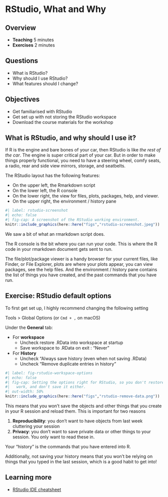 # RStudio, What and Why

## Overview

* **Teaching** 5 minutes
* **Exercises** 2 minutes

## Questions

* What is RStudio?
* Why should I use RStudio?
* What features should I change?

## Objectives

* Get familiarised with RStudio
* Get set up with not storing the RStudio workspace
* Download the course materials for the workshop

## What is RStudio, and why should I use it?

If R is the engine and bare bones of your car, then RStudio is like _the rest of the car_. The engine is super critical part of your car. But in order to make things properly functional, you need to have a steering wheel, comfy seats, a radio, rear and side view mirrors, storage, and seatbelts.

The RStudio layout has the following features:

- On the upper left, the Rmarkdown script
- On the lower left, the R console
- On the lower right, the view for files, plots, packages, help, and viewer.
- On the upper right, the environment / history pane


```r
#| label: rstudio-screenshot
#| echo: false
#| fig-cap: A screenshot of the RStudio working environment.
knitr::include_graphics(here::here("figs","rstudio-screenshot.jpeg"))
```

We saw a bit of what an rmarkdown script does.

The R console is the bit where you can run your code. This is where the R code in your rmarkdown document gets sent to run. 

The file/plot/package viewer is a handy browser for your current files, like Finder, or File Explorer, plots are where your plots appear, you can view packages, see the help files.
And the environment / history pane contains the list of things you have created, and the past commands that you have run.

## Exercise: RStudio default options {.exercise}

To first get set up, I highly recommend changing the following setting

Tools > Global Options (or `Cmd + ,` on macOS)

Under the **General** tab:

- For **workspace**
    - Uncheck restore .RData into workspace at startup
    - Save workspace to .RData on exit : "Never"
- For **History**
    - Uncheck "Always save history (even when not saving .RData)
    - Uncheck "Remove duplicate entries in history"

```r
#| label: fig-rstudio-workspace-options
#| echo: false
#| fig-cap: Setting the options right for RStudio, so you don't restore previous sessions
#|   work, and don't save it either.
#| out-width: 50%
knitr::include_graphics(here::here("figs","rstudio-remove-data.png"))
```

This means that you won't save the objects and other things that you create in your R session and reload them. This is important for two reasons

1. **Reproducibility**: you don't want to have objects from last week cluttering your session
2. **Privacy**: you don't want to save private data or other things to your session. You only want to read these in.

Your "history" is the commands that you have entered into R.

Additionally, not saving your history means that you won't be relying on things that you typed in the last session, which is a good habit to get into!

## Learning more

- [RStudio IDE cheatsheet](https://github.com/rstudio/cheatsheets/blob/main/rstudio-ide.pdf)
